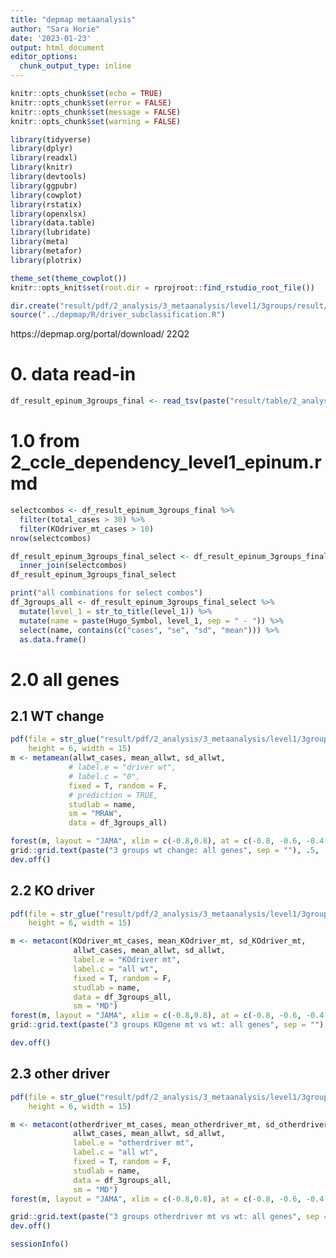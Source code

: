 ```yaml
---
title: "depmap metaanalysis"
author: "Sara Horie"
date: '2023-01-23'
output: html_document
editor_options: 
  chunk_output_type: inline
---
```


```r
knitr::opts_chunk$set(echo = TRUE)
knitr::opts_chunk$set(error = FALSE)
knitr::opts_chunk$set(message = FALSE)
knitr::opts_chunk$set(warning = FALSE)
```

```r
library(tidyverse)
library(dplyr)
library(readxl)
library(knitr)
library(devtools)
library(ggpubr)
library(cowplot)
library(rstatix)
library(openxlsx)
library(data.table)
library(lubridate)
library(meta)
library(metafor)
library(plotrix)
```

```r
theme_set(theme_cowplot())
knitr::opts_knit$set(root.dir = rprojroot::find_rstudio_root_file())
```

```r
dir.create("result/pdf/2_analysis/3_metaanalysis/level1/3groups/result/", recursive = TRUE, showWarnings = FALSE)
source("../depmap/R/driver_subclassification.R")
```

https://depmap.org/portal/download/
22Q2

# 0. data read-in
```r
df_result_epinum_3groups_final <- read_tsv(paste("result/table/2_analysis/1_ccle_dependency/level1_other/level1_epinum_other_3groups_ALL.txt", sep = ""))
```

# 1.0 from 2_ccle_dependency_level1_epinum.rmd
```r
selectcombos <- df_result_epinum_3groups_final %>% 
  filter(total_cases > 30) %>% 
  filter(KOdriver_mt_cases > 10) 
nrow(selectcombos)

df_result_epinum_3groups_final_select <- df_result_epinum_3groups_final %>% 
  inner_join(selectcombos)
df_result_epinum_3groups_final_select

print("all combinations for select combos")
df_3groups_all <- df_result_epinum_3groups_final_select %>% 
  mutate(level_1 = str_to_title(level_1)) %>% 
  mutate(name = paste(Hugo_Symbol, level_1, sep = " - ")) %>% 
  select(name, contains(c("cases", "se", "sd", "mean"))) %>% 
  as.data.frame()
```

# 2.0 all genes
## 2.1 WT change
```r
pdf(file = str_glue("result/pdf/2_analysis/3_metaanalysis/level1/3groups/result/3groups_wt_change.pdf"),
    height = 6, width = 15)
m <- metamean(allwt_cases, mean_allwt, sd_allwt,
             # label.e = "driver wt",
             # label.c = "0",
             fixed = T, random = F,
             # prediction = TRUE,
             studlab = name,
             sm = "MRAW",
             data = df_3groups_all)

forest(m, layout = "JAMA", xlim = c(-0.8,0.8), at = c(-0.8, -0.6, -0.4, -0.2, 0, 0.2, 0.4, 0.6, 0.8))
grid::grid.text(paste("3 groups wt change: all genes", sep = ""), .5, .85, gp = grid::gpar(cex = 2))
dev.off()
```

## 2.2 KO driver
```r
pdf(file = str_glue("result/pdf/2_analysis/3_metaanalysis/level1/3groups/result/3groups_KOdriver_mtvswt.pdf"),
    height = 6, width = 15)

m <- metacont(KOdriver_mt_cases, mean_KOdriver_mt, sd_KOdriver_mt,
              allwt_cases, mean_allwt, sd_allwt,
              label.e = "KOdriver mt",
              label.c = "all wt",
              fixed = T, random = F,
              studlab = name,
              data = df_3groups_all,
              sm = "MD")
forest(m, layout = "JAMA", xlim = c(-0.8,0.8), at = c(-0.8, -0.6, -0.4, -0.2, 0, 0.2, 0.4, 0.6, 0.8))
grid::grid.text(paste("3 groups KOgene mt vs wt: all genes", sep = ""), .5, .85, gp = grid::gpar(cex = 2))

dev.off()
```

## 2.3 other driver
```r
pdf(file = str_glue("result/pdf/2_analysis/3_metaanalysis/level1/3groups/result/3groups_otherdriver_mtvswt.pdf"),
    height = 6, width = 15)

m <- metacont(otherdriver_mt_cases, mean_otherdriver_mt, sd_otherdriver_mt,
              allwt_cases, mean_allwt, sd_allwt,
              label.e = "otherdriver mt",
              label.c = "all wt",
              fixed = T, random = F,
              studlab = name,
              data = df_3groups_all,
              sm = "MD")
forest(m, layout = "JAMA", xlim = c(-0.8,0.8), at = c(-0.8, -0.6, -0.4, -0.2, 0, 0.2, 0.4, 0.6, 0.8))

grid::grid.text(paste("3 groups otherdriver mt vs wt: all genes", sep = ""), .5, .85, gp = grid::gpar(cex = 2))
dev.off()
```


```r
sessionInfo()
```


